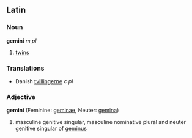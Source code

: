 ==Latin==
===Noun===
'''gemini''' ''m pl''

#[[twins]]

===Translations===
*Danish [[tvillingerne]] ''c pl''

===Adjective===
'''gemini''' (Feminine: [[geminae]], Neuter: [[gemina]])

#masculine genitive singular, masculine nominative plural and neuter genitive singular of [[geminus]]